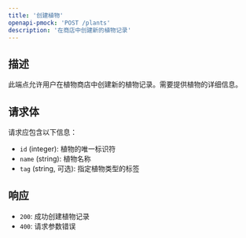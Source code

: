 ```yaml
---
title: '创建植物'
openapi-pmock: 'POST /plants'
description: '在商店中创建新的植物记录'
---
```


## 描述

此端点允许用户在植物商店中创建新的植物记录。需要提供植物的详细信息。

## 请求体

请求应包含以下信息：
- `id` (integer): 植物的唯一标识符
- `name` (string): 植物名称
- `tag` (string, 可选): 指定植物类型的标签

## 响应

- `200`: 成功创建植物记录
- `400`: 请求参数错误